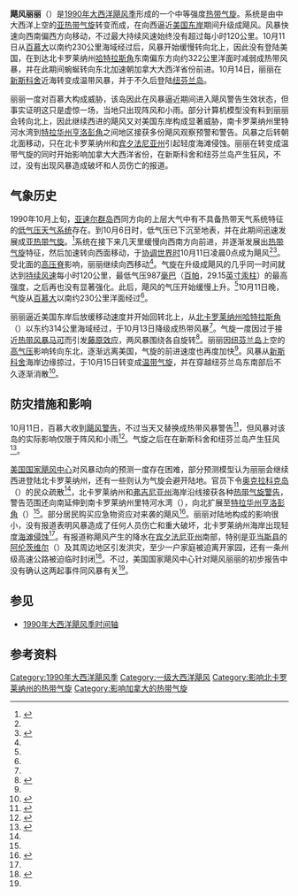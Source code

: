 {{noteTA
|G1=USState
|1=zh-cn:新斯科舍;zh-hk:諾華斯高沙;zh-tw:新斯科細亞
|2=zh-hans:百慕大;zh-hk:百慕達;zh-tw:百慕達;
}}
{{Infobox Hurricane
| Name=飓风丽丽<br />{{lang|en|Hurricane Lili}}
| Type=飓风
| Year=1990
| Basin=Atl
| Image location=Lili 11 October 1990.jpg
| Image name=接近最高强度的飓风丽丽
| Formed=1990年10月6日
| Dissipated=1990年10月14日
| 1-min winds=65
| Pressure=987
| Damages=
| Inflated=
| Fatalities=无报道
| Areas=[[百慕大|百慕大]]、[[美国东岸|美国东岸]]、[[加拿大大西洋省份|加拿大大西洋省份]]
| Hurricane season=[[1990年大西洋飓风季|1990年大西洋飓风季]]
}}
'''飓风丽丽'''（{{lang-en|Hurricane Lili}}）是[[1990年大西洋飓风季|1990年大西洋飓风季]]形成的一个中等强度[[热带气旋|热带气旋]]。系统是由中大西洋上空的[[亚热带气旋|亚热带气旋]]转变而成，在向西逼近[[美国东岸|美国东岸]]期间升级成飓风。风暴快速向西南偏西方向移动，不过最大持续风速始终没有超过每小时120公里。10月11日从[[百慕大|百慕大]]以南约230公里海域经过后，风暴开始缓慢转向北上，因此没有登陆美国，在到达北卡罗莱纳州[[哈特拉斯角|哈特拉斯角]]东南偏东方向约322公里洋面时减弱成热带风暴，并在此期间蜿蜒转向东北加速朝加拿大大西洋省份前进。10月14日，丽丽在[[新斯科舍|新斯科舍]]近海转变成温带风暴，并于不久后登陆[[纽芬兰岛|纽芬兰岛]]。

丽丽一度对百慕大构成威胁，该岛因此在风暴逼近期间进入飓风警告生效状态，但事实证明这只是虚惊一场，当地只出现阵风和小雨。部分计算机模型没有料到丽丽会转向北上，因此继续西进的飓风又对美国东岸构成显著威胁，南卡罗莱纳州里特河水湾到[[特拉华州|特拉华州]][[亨洛彭角|亨洛彭角]]之间地区接获多份飓风观察预警和警告。风暴之后转朝北面移动，只在北卡罗莱纳州和[[宾夕法尼亚州|宾夕法尼亚州]]引起轻度海滩侵蚀。丽丽在转变成温带气旋的同时开始影响加拿大大西洋省份，在新斯科舍和纽芬兰岛产生狂风，不过，没有出现风暴造成破坏和人员伤亡的报道。

== 气象历史 ==
{{storm path|Lili 1990 track.png}}
1990年10月上旬，[[亚速尔群岛|亚速尔群岛]]西同方向的上层大气中有不具备热带天气系统特征的[[低气压|低气压天气系统]]存在。到10月6日时，低气压已下沉至地表，并在此期间迅速发展成[[亚热带气旋|亚热带气旋]]。<ref name="prelim">{{cite report | url = http://www.nhc.noaa.gov/archive/storm_wallets/atlantic/atl1990-prelim/lili/prelim01.gif | deadurl = no | archiveurl = https://web.archive.org/web/20151002021115/http://www.nhc.noaa.gov/archive/storm_wallets/atlantic/atl1990-prelim/lili/prelim01.gif | title = Hurricane Lili Preliminary Report, Page 1 | last = Gerrish | first = Hal | year = 1990 | publisher = National Hurricane Center | accessdate = 2015-11-22 | archivedate = 2015-10-02 | format = GIF | date =  }}</ref>系统在接下来几天里缓慢向西南方向前进，并逐渐发展出[[热带气旋|热带气旋]]特征，然后加速转向西面移动，于[[协调世界时|协调世界时]]10月11日凌晨0点成为飓风<ref name="prelim" /><ref name="HURDAT">{{cite web | author = National Hurricane Center | author2 = Hurricane Research Division | title = Atlantic hurricane best track (HURDAT version 2) | archivedate = 2015-10-01 | deadurl = no | archiveurl = https://web.archive.org/web/20151001211258/http://www.nhc.noaa.gov/data/hurdat/hurdat2-1851-2014-060415.txt | format = TXT | url = http://www.nhc.noaa.gov/data/hurdat/hurdat2-1851-2014-060415.txt | publisher = United States National Oceanic and Atmospheric Administration | date = 2015-06-04 | accessdate = 2015-11-24 }}</ref>。受北面的[[高压脊|高压脊]]影响，丽丽继续向西移动<ref name="prelim" />。气旋在升级成飓风的几乎同一时间就达到[[最大持续风速|持续风速]]每小时120公里，最低气压987[[巴|毫巴]]（[[帕斯卡|百帕]]，29.15[[英寸汞柱|英寸汞柱]]）的最高强度，之后再也没有显著强化。此后，飓风的气压开始缓慢上升。<ref name="HURDAT" />10月11日晚，气旋从[[百慕大|百慕大]]以南约230公里洋面经过<ref name="prelim" />。

丽丽逼近美国东岸后放缓移动速度并开始回转北上，从[[北卡罗莱纳州|北卡罗莱纳州]][[哈特拉斯角|哈特拉斯角]]（{{lang|en|Cape Hatteras}}）以东约314公里海域经过，于10月13日降级成热带风暴<ref name="prelim" />。气旋一度因过于接近[[1990年热带风暴马可|热带风暴马可]]而引发[[藤原效应|藤原效应]]，两风暴围绕各自旋转<ref>{{cite web | author1 = Alan F. Srock | author2 = Lance F. Bosart | author3 = John Molinari | title = A Composite Study of Precipitation Distribution in U.S. Landfalling Tropical Cyclones | year = 2004 | publisher = University at Albany | accessdate = 2015-11-24 | archivedate = 2015-06-10 | archiveurl = https://web.archive.org/web/20150610215007/https://ams.confex.com/ams/84Annual/techprogram/paper_72069.htm | deadurl = no | url = https://ams.confex.com/ams/84Annual/techprogram/paper_72069.htm }}</ref>。丽丽因[[纽芬兰岛|纽芬兰岛]]上空的[[高气压|高气压]]影响转向东北，逐渐远离美国，气旋的前进速度也再度加快<ref name="prelim" />。风暴从[[新斯科舍|新斯科舍]]海岸边缘掠过，于10月15日转变成[[温带气旋|温带气旋]]，并在穿越纽芬兰岛东南部后不久逐渐消散<ref name="prelim2">{{cite report | author = Hal Gerrish | title = Preliminary Report: Hurricane Lili Page 2 | publisher = National Hurricane Center | archiveurl = https://web.archive.org/web/20151002021117/http://www.nhc.noaa.gov/archive/storm_wallets/atlantic/atl1990-prelim/lili/prelim02.gif | url = http://www.nhc.noaa.gov/archive/storm_wallets/atlantic/atl1990-prelim/lili/prelim02.gif | deadurl = no | format = GIF | accessdate = 2015-11-24 | archivedate = 2015-10-02 | date =  }}</ref>。

== 防灾措施和影响 ==
10月11日，百慕大收到[[热带气旋警告|飓风警告]]，不过当天又替换成热带风暴警告<ref name="prelim8">{{cite report | author = Hal Gerrish | title = Preliminary Report: Hurricane Lili Page 8 | publisher = National Hurricane Center | archiveurl = https://web.archive.org/web/20151002021126/http://www.nhc.noaa.gov/archive/storm_wallets/atlantic/atl1990-prelim/lili/prelim08.gif | url = http://www.nhc.noaa.gov/archive/storm_wallets/atlantic/atl1990-prelim/lili/prelim08.gif | deadurl = no | format = GIF | accessdate = 2015-11-24 | archivedate = 2015-10-02 | date =  }}</ref>，但风暴对该岛的实际影响仅限于阵风和小雨<ref>{{cite news | last = Laxman | first = Leanne | title = Hurricane Lili bearing down on North Carolina | url = https://news.google.com/newspapers?id=nPoaAAAAIBAJ&sjid=qUcEAAAAIBAJ&pg=5941,2212068&hl=zh-CN | date = 1990-10-12 | work = Daily News | accessdate = 2015-11-20 | archive-date = 2021-01-19 | archive-url = https://web.archive.org/web/20210119052645/https://news.google.com/newspapers?id=nPoaAAAAIBAJ&sjid=qUcEAAAAIBAJ&pg=5941%2C2212068&hl=zh-CN | dead-url = no }}</ref>。气旋之后在在新斯科舍和纽芬兰岛产生狂风<ref>{{cite web | title = Canadian Tropical Cyclone Season Summary for 1990 | date = 2009-08-10 | publisher = Canadian Hurricane Centre | accessdate = 2015-11-22 | url = http://www.ec.gc.ca/ouragans-hurricanes/default.asp?lang=en&n=004A10A3-1 | archivedate = 2015-09-16 | archiveurl = https://web.archive.org/web/20150916000725/http://www.ec.gc.ca/ouragans-hurricanes/default.asp?lang=En&n=004A10A3-1 | deadurl = no }}</ref>。

[[国家飓风中心|美国国家飓风中心]]对风暴动向的预测一度存在困难，部分预测模型认为丽丽会继续西进登陆北卡罗莱纳州，还有一些则认为气旋会避开陆地。官员下令[[奥克拉科克岛_(北卡罗莱纳州)|奥克拉科克岛]]（{{lang|en|Ocracoke Island}}）的民众疏散<ref name="prelim2" />，北卡罗莱纳州和[[弗吉尼亚州|弗吉尼亚州]]海岸沿线接获各种[[热带气旋警告|热带气旋警告]]，警告范围还向南延伸到南卡罗莱纳州里特河水湾（{{lang|en|Little River Inlet}}），向北扩展至[[特拉华州|特拉华州]][[亨洛彭角|亨洛彭角]]（{{lang|en|Cape Henlopen}}）<ref name="prelim8" />。部分居民购买应急物资应对来袭的飓风<ref>{{cite news | author1 = Lisa Katz | author2 = David Risser | title = Residents Brace for Storm Some Hit Surf, Others Hit Stores | date = 1990-10-12 | publisher = ''Daily Press'' | url = http://pqasb.pqarchiver.com/dailypress/doc/342470505.html?FMT=ABS&FMTS=ABS:FT&type=current&date=Oct%2013,%201990&author=LISA%20KATZ%20and%20DAVID%20RISSER%20Staff%20Writers&pub=Daily%20Press&edition=&startpage=&desc= | accessdate = 2015-11-24 | archive-date = 2017-10-25 | archive-url = https://web.archive.org/web/20171025214644/http://pqasb.pqarchiver.com/dailypress/doc/342470505.html?FMT=ABS&FMTS=ABS:FT&type=current&date=Oct%2013,%201990&author=LISA%20KATZ%20and%20DAVID%20RISSER%20Staff%20Writers&pub=Daily%20Press&edition=&startpage=&desc= | dead-url = no }}</ref>。丽丽对陆地构成的影响很小，没有报道表明风暴造成了任何人员伤亡和重大破坏，北卡罗莱纳州海岸出现轻度[[海滩侵蚀|海滩侵蚀]]<ref name="prelim2" />。有报道称飓风产生的降水在[[宾夕法尼亚州|宾夕法尼亚州]]南部，特别是[[亚当斯县_(宾夕法尼亚州)|亚当斯县]]的[[阿伦茨维尔|阿伦茨维尔]]（{{lang|en|Arendtsville}}）及其周边地区引发洪灾，至少一户家庭被迫离开家园，还有一条州级高速公路被迫临时封闭<ref>{{cite news | last = Black | first = Marshall | title = Heavy rains flood into Arendtsville | date = 1990-10-15 | work = Gettysburg Times | accessdate = 2015-11-24 | url = http://news.google.com/newspapers?id=3xQyAAAAIBAJ&sjid=q-YFAAAAIBAJ&pg=6871,1443091}}</ref>。不过，美国国家飓风中心针对飓风丽丽的初步报告中没有确认这两起事件同风暴有关<ref name="prelim2" />。

== 参见 ==
{{Portal|热带气旋}}
* [[1990年大西洋飓风季时间轴|1990年大西洋飓风季时间轴]]

== 参考资料 ==
{{reflist|colwidth=30em}}

{{1990 Atlantic hurricane season buttons}}

[[Category:1990年大西洋飓风季|Category:1990年大西洋飓风季]]
[[Category:一级大西洋飓风|Category:一级大西洋飓风]]
[[Category:影响北卡罗莱纳州的热带气旋|Category:影响北卡罗莱纳州的热带气旋]]
[[Category:影响加拿大的热带气旋|Category:影响加拿大的热带气旋]]
{{Good article}}